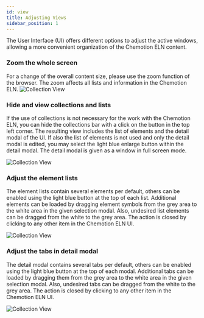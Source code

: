 ```yaml
---
id: view
title: Adjusting Views
sidebar_position: 1
---
```


The User Interface (UI) offers different options to adjust the active windows, allowing a more convenient organization of the Chemotion ELN content.

### Zoom the whole screen

For a change of the overall content size, please use the zoom function of the browser. The zoom affects all lists and information in the Chemotion ELN.
![Collection View](/img/zoom.gif)

### Hide and view collections and lists

If the use of collections is not necessary for the work with the Chemotion ELN, you can hide the collections bar with a click on the button in the top left corner. The resulting view includes the list of elements and the detail modal of the UI. If also the list of elements is not used and only the detail modal is edited, you may select the light blue enlarge button within the detail modal. The detail modal is given as a window in full screen mode.

![Collection View](/img/adjust_collections.gif)

### Adjust the element lists

The element lists contain several elements per default, others can be enabled using the light blue button at the top of each list. Additional elements can be loaded by dragging element symbols from the grey area to the white area in the given selection modal. Also, undesired list elements can be dragged from the white to the grey area. The action is closed by clicking to any other item in the Chemotion ELN UI.

![Collection View](/img/adjust_lists.gif)

### Adjust the tabs in detail modal

The detail modal contains several tabs per default, others can be enabled using the light blue button at the top of each modal. Additional tabs can be loaded by dragging them from the grey area to the white area in the given selection modal. Also, undesired tabs can be dragged from the white to the grey area. The action is closed by clicking to any other item in the Chemotion ELN UI.

![Collection View](/img/adjust_modal.gif)
